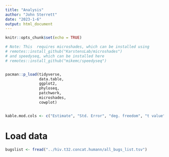 ```yaml
---
title: "Analysis"
author: "John Sterrett"
date: "2023-1-6"
output: html_document
---
```


```r
knitr::opts_chunk$set(echo = TRUE)

# Note: This  requires microshades, which can be installed using
# remotes::install_github("KarstensLab/microshades")
# and speedyseq, which can be installed here
# remotes::install_github("mikemc/speedyseq")


pacman::p_load(tidyverse,
               data.table,
               ggplot2,
               phyloseq,
               patchwork,
               microshades,
               cowplot)


kable.mod.cols <- c("Estimate", "Std. Error", "deg. freedom", "t value", "p")
```

# Load data
```r
bugslist <- fread("../hiv.t32.concat.humann/all_bugs_list.tsv")


```
